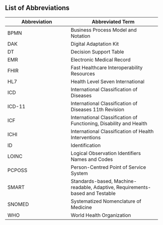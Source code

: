 ## List of Abbreviations

| Abbreviation | Abbreviated Term |
|-------------|------------------|
| BPMN        | Business Process Model and Notation |
| DAK         | Digital Adaptation Kit |
| DT          | Decision Support Table |
| EMR         | Electronic Medical Record |
| FHIR        | Fast Healthcare Interoperability Resources |
| HL7         | Health Level Seven International |
| ICD         | International Classification of Diseases |
| ICD-11      | International Classification of Diseases 11th Revision |
| ICF         | International Classification of Functioning, Disability and Health |
| ICHI        | International Classification of Health Interventions |
| ID          | Identification |
| LOINC       | Logical Observation Identifiers Names and Codes |
| PCPOSS      | Person-Centred Point of Service System |
| SMART       | Standards-based, Machine-readable, Adaptive, Requirements-based and Testable |
| SNOMED      | Systematized Nomenclature of Medicine |
| WHO         | World Health Organization |

